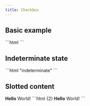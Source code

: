 ```yaml
---
title: Checkbox
---
```



<Imports />
<PageSwitcher />
<FormControlInfo />

## Basic example

<Demo>
  <vscode-checkbox
    label="Checkbox example"
    value="testvalue1"
    checked
  ></vscode-checkbox>
  <Fragment slot="html">
    ```html
    <vscode-checkbox
      label="Checkbox example"
      value="testvalue1"
      checked
    ></vscode-checkbox>
    ```
  </Fragment>
</Demo>

## Indeterminate state

<Demo>
  <vscode-checkbox
    label="Indeterminate example"
    indeterminate
  ></vscode-checkbox>
  <Fragment slot="html">
    ```html "indeterminate"
    <vscode-checkbox
      label="Indeterminate example"
      indeterminate
    ></vscode-checkbox>
    ```
  </Fragment>
</Demo>

## Slotted content

<Demo>
  <vscode-checkbox>
    <b>Hello</b> World!
  </vscode-checkbox>
  <Fragment slot="html">
    ```html {2}
    <vscode-checkbox>
      <b>Hello</b> World!
    </vscode-checkbox>
    ```
  </Fragment>
</Demo>

